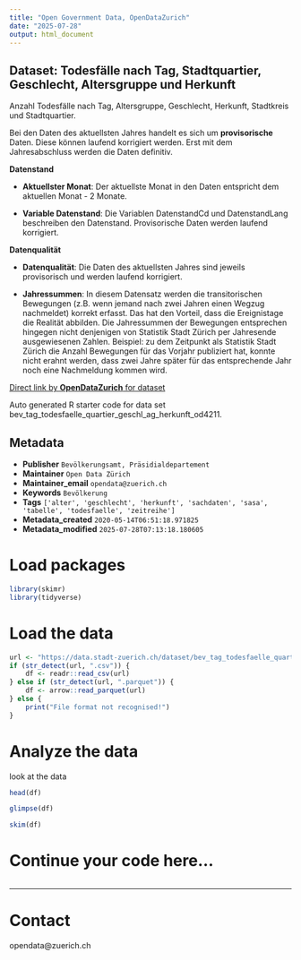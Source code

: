 ```yaml
---
title: "Open Government Data, OpenDataZurich"
date: "2025-07-28"
output: html_document
---
```


## Dataset: Todesfälle nach Tag, Stadtquartier, Geschlecht, Altersgruppe und Herkunft


Anzahl Todesfälle nach Tag, Altersgruppe, Geschlecht, Herkunft, Stadtkreis und Stadtquartier.

Bei den Daten des aktuellsten Jahres handelt es sich um **provisorische** Daten. Diese können laufend korrigiert werden. Erst mit dem Jahresabschluss werden die Daten definitiv.
 


**Datenstand**

- **Aktuellster Monat**: Der aktuellste Monat in den Daten entspricht dem aktuellen Monat - 2 Monate.

- **Variable Datenstand**: Die Variablen DatenstandCd und DatenstandLang beschreiben den Datenstand. Provisorische Daten werden laufend korrigiert.

 

[]()

**Datenqualität**

- **Datenqualität**: Die Daten des aktuellsten Jahres sind jeweils provisorisch und werden laufend korrigiert.

- **Jahressummen**: In diesem Datensatz werden die transitorischen Bewegungen (z.B. wenn jemand nach zwei Jahren einen Wegzug nachmeldet) korrekt erfasst. Das hat den Vorteil, dass die Ereignistage die Realität abbilden. Die Jahressummen der Bewegungen entsprechen hingegen nicht denjenigen von Statistik Stadt Zürich per Jahresende ausgewiesenen Zahlen. Beispiel: zu dem Zeitpunkt als Statistik Stadt Zürich die Anzahl Bewegungen für das Vorjahr publiziert hat, konnte nicht erahnt werden, dass zwei Jahre später für das entsprechende Jahr noch eine Nachmeldung kommen wird. 
 

[]()



[Direct link by **OpenDataZurich** for dataset](https://data.stadt-zuerich.ch/dataset/bev_tag_todesfaelle_quartier_geschl_ag_herkunft_od4211)

Auto generated R starter code for data set bev_tag_todesfaelle_quartier_geschl_ag_herkunft_od4211.

## Metadata

- **Publisher** `Bevölkerungsamt, Präsidialdepartement`
- **Maintainer** `Open Data Zürich`
- **Maintainer_email** `opendata@zuerich.ch`
- **Keywords** `Bevölk­erung`
- **Tags** `['alter', 'geschlecht', 'herkunft', 'sachdaten', 'sasa', 'tabelle', 'todesfaelle', 'zeitreihe']`
- **Metadata_created** `2020-05-14T06:51:18.971825`
- **Metadata_modified** `2025-07-28T07:13:18.180605`


# Load packages

```r
library(skimr)
library(tidyverse)
```

# Load the data

```r
url <- "https://data.stadt-zuerich.ch/dataset/bev_tag_todesfaelle_quartier_geschl_ag_herkunft_od4211/download/BEV421OD4211.csv"
if (str_detect(url, ".csv")) {
    df <- readr::read_csv(url)
} else if (str_detect(url, ".parquet")) {
    df <- arrow::read_parquet(url)
} else {
    print("File format not recognised!")
}
```

# Analyze the data

look at the data
```r
head(df)
```

```r
glimpse(df)
```

```r
skim(df)
```

# Continue your code here...

```r

```

------------------------------------------------------------------------

# Contact

opendata@zuerich.ch
